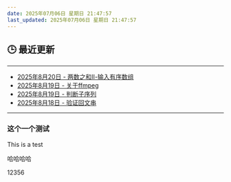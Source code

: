```yaml
---
date: 2025年07月06日 星期日 21:47:57
last_updated: 2025年07月06日 星期日 21:47:57
---
```


## 🕒 最近更新

---
- [2025年8月20日 - 两数之和Ⅱ-输入有序数组](/blog/LeetCode167)
- [2025年8月19日 - 关于ffmpeg](/blog/ffmpeg)
- [2025年8月19日 - 判断子序列](/blog/LeetCode392)
- [2025年8月18日 - 验证回文串](/blog/LeetCode125)
---

<!-- 其他内容 -->


### 这个一个测试
This is a test

哈哈哈哈


12356
